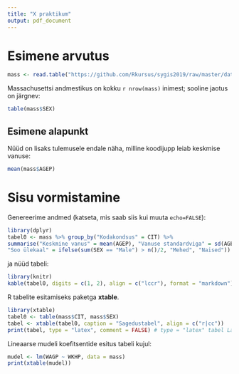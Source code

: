 ```yaml
---
title: "X praktikum"
output: pdf_document
---
```

# Esimene arvutus
```r
mass <- read.table("https://github.com/Rkursus/sygis2019/raw/master/data/mass.txt", sep ="\t", header = T)
```

Massachusettsi andmestikus on kokku `r nrow(mass)` inimest; sooline jaotus on järgnev:
```r
table(mass$SEX)
```

## Esimene alapunkt
Nüüd on lisaks tulemusele endale näha, milline koodijupp leiab keskmise vanuse:
```r
mean(mass$AGEP)
```


# Sisu vormistamine

Genereerime andmed (katseta, mis saab siis kui muuta `echo=FALSE`):
```r
library(dplyr)
tabel0 <- mass %>% group_by("Kodakondsus" = CIT) %>%
summarise("Keskmine vanus" = mean(AGEP), "Vanuse standardviga" = sd(AGEP)/sqrt(n()),
"Soo ülekaal" = ifelse(sum(SEX == "Male") > n()/2, "Mehed", "Naised"))
```


ja nüüd tabeli:
```r
library(knitr)
kable(tabel0, digits = c(1, 2), align = c("lccr"), format = "markdown")
```

R tabelite esitamiseks paketga **xtable**.
```r
library(xtable)
tabel0 <- table(mass$CIT, mass$SEX)
tabel <- xtable(tabel0, caption = "Sagedustabel", align = c("r|cc"))
print(tabel, type = "latex", comment = FALSE) # type = "latex" tabel LaTeX koodis
```

Lineaarse mudeli koefitsentide esitus tabeli kujul:
```r
mudel <- lm(WAGP ~ WKHP, data = mass)
print(xtable(mudel))
```